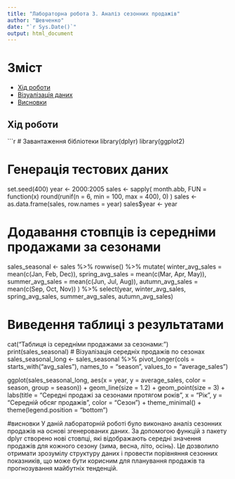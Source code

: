 ---
title: "Лабораторна робота 3. Аналіз сезонних продажів"
author: "Шевченко"
date: "`r Sys.Date()`"
output: html_document
---

# Зміст
- [Хід роботи](#хід-роботи)
- [Візуалізація даних](#візуалізація-даних)
- [Висновки](#висновки)

## Хід роботи

```{r}
# Завантаження бібліотеки
library(dplyr)
library(ggplot2)

# Генерація тестових даних
set.seed(400)
year <- 2000:2005
sales <- sapply(
  month.abb, 
  FUN = function(x) round(runif(n = 6, min = 100, max = 400), 0)
)
sales <- as.data.frame(sales, row.names = year)
sales$year <- year

# Додавання стовпців із середніми продажами за сезонами
sales_seasonal <- sales %>%
  rowwise() %>%
  mutate(
    winter_avg_sales = mean(c(Jan, Feb, Dec)),
    spring_avg_sales = mean(c(Mar, Apr, May)),
    summer_avg_sales = mean(c(Jun, Jul, Aug)),
    autumn_avg_sales = mean(c(Sep, Oct, Nov))
  ) %>%
  select(year, winter_avg_sales, spring_avg_sales, summer_avg_sales, autumn_avg_sales)

# Виведення таблиці з результатами
cat("Таблиця із середніми продажами за сезонами:\n")
print(sales_seasonal)
# Візуалізація середніх продажів по сезонах
sales_seasonal_long <- sales_seasonal %>%
  pivot_longer(cols = starts_with("avg_sales"), 
               names_to = "season", 
               values_to = "average_sales")

ggplot(sales_seasonal_long, aes(x = year, y = average_sales, color = season, group = season)) +
  geom_line(size = 1.2) +
  geom_point(size = 3) +
  labs(title = "Середні продажі за сезонами протягом років", 
       x = "Рік", 
       y = "Середній обсяг продажів", 
       color = "Сезон") +
  theme_minimal() +
  theme(legend.position = "bottom")

#висновки
У даній лабораторній роботі було виконано аналіз сезонних продажів на основі згенерованих даних. За допомогою функцій з пакету dplyr створено нові стовпці, які відображають середні значення продажів для кожного сезону (зима, весна, літо, осінь). Це дозволило отримати зрозумілу структуру даних і провести порівняння сезонних показників, що може бути корисним для планування продажів та прогнозування майбутніх тенденцій.